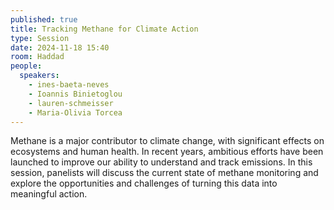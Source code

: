 ```yaml
---
published: true
title: Tracking Methane for Climate Action
type: Session
date: 2024-11-18 15:40
room: Haddad
people:
  speakers:
    - ines-baeta-neves
    - Ioannis Binietoglou
    - lauren-schmeisser
    - Maria-Olivia Torcea
---
```

Methane is a major contributor to climate change, with significant effects on ecosystems and human health. In recent years, ambitious efforts have been launched to improve our ability to understand and track emissions. In this session, panelists will discuss the current state of methane monitoring and explore the opportunities and challenges of turning this data into meaningful action.